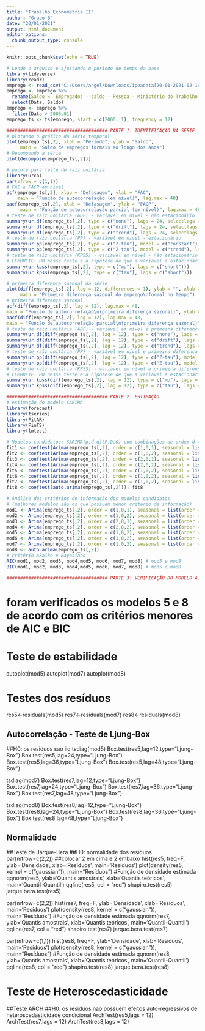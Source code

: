 ```yaml
---
title: "Trabalho Econometria II"
author: "Grupo 6"
date: "20/01/2021"
output: html_document
editor_options: 
  chunk_output_type: console
---
```


```r
knitr::opts_chunk$set(echo = TRUE)
```

```r
# Lendo o arquivo e ajustando o período de tempo da base
library(tidyverse)
library(readr)
emprego <- read_csv("C:/Users/angel/Downloads/ipeadata[20-01-2021-02-19].csv")
emprego <- emprego %>% 
  rename(Saldo = `Empregados - saldo - Pessoa - Ministério do Trabalho e Emprego- Cadastro Geral de Empregados e Desempregados (MTE/CAGED) - CAGED12_SALDO12`) %>% 
  select(Data, Saldo)
emprego <- emprego %>% 
  filter(Data > 2000.01)
emprego_ts <- ts(emprego, start = c(2000, 1), frequency = 12)
```

```r
##################################### PARTE 1: IDENTIFICAÇÃO DA SÉRIE
# plotando o gráfico da série temporal
plot(emprego_ts[,2], xlab = "Período", ylab = "Saldo",
     main = "Saldo de empregos formais ao longo dos anos")
# Decompondo a série
plot(decompose(emprego_ts[,2]))
```

```r
# pacote para teste de raíz unitária
library(urca)
par(mfrow = c(1,1))
# FAC e FACP em nível
acf(emprego_ts[,2], xlab = "Defasagem", ylab = "FAC", 
    main = "Função de autocorrelação (em nível)", lag.max = 48)
pacf(emprego_ts[,2], xlab = "Defasagem", ylab = "FACP",
     main = "Função de autocorrelação parcial (em nível)", lag.max = 48)
# teste de raíz unitária (ADF) - variável em nível - não estacionário
summary(ur.df(emprego_ts[,2], type = c("none"), lags = 24, selectlags = "BIC"))
summary(ur.df(emprego_ts[,2], type = c("drift"), lags = 24, selectlags = "BIC"))
summary(ur.df(emprego_ts[,2], type = c("trend"), lags = 24, selectlags = "BIC"))
# teste de raíz unitária (PP) - variável em nível - estacionário
summary(ur.pp(emprego_ts[,2], type = c("Z-tau"), model = c("constant"), lags = c("short")))
summary(ur.pp(emprego_ts[,2], type = c("Z-tau"), model = c("trend"), lags = c("short")))
# teste de raíz unitária (KPSS) - variável em nível - não estacionário
# LEMBRETE: H0 nesse teste é a hipótese de que a variável é estacionária
summary(ur.kpss(emprego_ts[,2], type = c("mu"), lags = c("short")))
summary(ur.kpss(emprego_ts[,2], type = c("tau"), lags = c("short")))
```

```r
# primeira diferença sazonal da série
plot(diff(emprego_ts[,2], lag = 12, differences = 1), ylab = "", xlab = "Período",
     main = "Primeira diferença sazonal do emprego\nformal no tempo")
# primeira diferença sazonal
acf(diff(emprego_ts[,2], lag = 12), lag.max = 48,
main = "Função de autocorrelação\n(primeira diferença sazonal)", ylab = "FAC", xlab = "Defasagem")
pacf(diff(emprego_ts[,2], lag = 12), lag.max = 48,
main = "Função de autocorrelação parcial\n(primeira diferença sazonal)", ylab = "FACP", xlab = "Defasagem")
# teste de raíz unitária (ADF) - variável em nível e primeira diferença sazonal - estacionário
summary(ur.df(diff(emprego_ts[,2], lag = 12), type = c("none"), lags = 24, selectlags = "BIC"))
summary(ur.df(diff(emprego_ts[,2], lag = 12), type = c("drift"), lags = 24, selectlags = "BIC"))
summary(ur.df(diff(emprego_ts[,2], lag = 12), type = c("trend"), lags = 24, selectlags = "BIC"))
# teste de raíz unitária (PP) - variável em nível e primeira diferença sazonal - estacionário
summary(ur.pp(diff(emprego_ts[,2], lag = 12), type = c("Z-tau"), model = c("constant"), lags = c("short")))
summary(ur.pp(diff(emprego_ts[,2], lag = 12), type = c("Z-tau"), model = c("trend"), lags = c("short")))
# teste de raíz unitária (KPSS) - variável em nível e primeira diferença sazonal - estacionário
# LEMBRETE: H0 nesse teste é a hipótese de que a variável é estacionária
summary(ur.kpss(diff(emprego_ts[,2], lag = 12), type = c("mu"), lags = c("short")))
summary(ur.kpss(diff(emprego_ts[,2], lag = 12), type = c("tau"), lags = c("short")))
```

```r
##################################### PARTE 2: ESTIMAÇÃO
# estimação do modelo SARIMA
library(forecast)
library(tseries)
library(FitAR)
library(FinTS)
library(lmtest)

# Modelos candidatos: SARIMA(p,d,q)(P,D,Q) com combinações de ordem d = 0 e D = 1 e  p, P, q, Q
fit1 <- coeftest(Arima(emprego_ts[,2], order = c(1,0,1), seasonal = list(order = c(0,1,0), period = 12))); fit1 
fit2 <- coeftest(Arima(emprego_ts[,2], order = c(1,0,2), seasonal = list(order = c(0,1,0), period = 12))); fit2 
fit3 <- coeftest(Arima(emprego_ts[,2], order = c(2,0,1), seasonal = list(order = c(0,1,0), period = 12))); fit3 # ma1 não significativo
fit4 <- coeftest(Arima(emprego_ts[,2], order = c(2,0,2), seasonal = list(order = c(1,1,0), period = 12))); fit4 # somente sar1 significativo
fit5 <- coeftest(Arima(emprego_ts[,2], order = c(1,0,2), seasonal = list(order = c(1,1,1), period = 12))); fit5 # sar1 não significativo
fit6 <- coeftest(Arima(emprego_ts[,2], order = c(1,0,2), seasonal = list(order = c(1,1,2), period = 12))); fit6 # sma1 não significativo
fit7 <- coeftest(Arima(emprego_ts[,2], order = c(1,0,2), seasonal = list(order = c(2,1,1), period = 12))); fit7 # sar1 e sar não significativos
fit8 <- coeftest(auto.arima(emprego_ts[,2])); fit8 
```

```r
# Análise dos critérios de informação dos modelos candidatos
# (melhores modelos são os que possuem menor critério de informação)
mod1 <- Arima(emprego_ts[,2], order = c(1,0,1), seasonal = list(order = c(0,1,0), period = 12))
mod2 <- Arima(emprego_ts[,2], order = c(1,0,2), seasonal = list(order = c(0,1,0), period = 12))
mod3 <- Arima(emprego_ts[,2], order = c(2,0,1), seasonal = list(order = c(0,1,0), period = 12))
mod4 <- Arima(emprego_ts[,2], order = c(2,0,2), seasonal = list(order = c(1,1,0), period = 12))
mod5 <- Arima(emprego_ts[,2], order = c(1,0,2), seasonal = list(order = c(1,1,1), period = 12))
mod6 <- Arima(emprego_ts[,2], order = c(1,0,2), seasonal = list(order = c(1,1,2), period = 12))
mod7 <- Arima(emprego_ts[,2], order = c(1,0,2), seasonal = list(order = c(2,1,1), period = 12))
mod8 <- auto.arima(emprego_ts[,2])
# critério Akaike e Bayesiano
AIC(mod1, mod2, mod3, mod4,mod5, mod6, mod7, mod8) # mod5 e mod8
BIC(mod1, mod2, mod3, mod4,mod5, mod6, mod7, mod8) # mod5 e mod8
```

```r
##################################### PARTE 3: VERIFICAÇÃO DO MODELO AJUSTADO

```
# foram verificados os modelos 5 e 8 de acordo com os critérios menores de AIC e BIC 

# Teste de estabilidade
autoplot(mod5)
autoplot(mod7)
autoplot(mod8)

# Testes dos resíduos
res5<-residuals(mod5)
res7<-residuals(mod7)
res8<-residuals(mod8)

## Autocorrelação - Teste de Ljung-Box
##H0: os residuos sao iid
tsdiag(mod5)
Box.test(res5,lag=12,type="Ljung-Box")
Box.test(res5,lag=24,type="Ljung-Box")
Box.test(res5,lag=36,type="Ljung-Box")
Box.test(res5,lag=48,type="Ljung-Box")

tsdiag(mod7)
Box.test(res7,lag=12,type="Ljung-Box")
Box.test(res7,lag=24,type="Ljung-Box")
Box.test(res7,lag=36,type="Ljung-Box")
Box.test(res7,lag=48,type="Ljung-Box")

tsdiag(mod8)
Box.test(res8,lag=12,type="Ljung-Box")
Box.test(res8,lag=24,type="Ljung-Box")
Box.test(res8,lag=36,type="Ljung-Box")
Box.test(res8,lag=48,type="Ljung-Box")

## Normalidade                      
##Teste de Jarque-Bera
##H0: normalidade dos residuos
par(mfrow=c(2,2)) ##colocar 2 em cima e 2 embaixo
hist(res5, freq=F, ylab='Densidade', xlab='Resíduos', main='Resíduos')
plot(density(res5, kernel = c("gaussian")), main="Resíduos")   #Função de densidade estimada
qqnorm(res5, ylab='Quantis amostrais', xlab='Quantis teóricos', main='Quantil-Quantil')
qqline(res5, col = "red")
shapiro.test(res5)
jarque.bera.test(res5)

par(mfrow=c(2,2))
hist(res7, freq=F, ylab='Densidade', xlab='Resíduos', main='Resíduos')
plot(density(res8, kernel = c("gaussian")), main="Resíduos")   #Função de densidade estimada
qqnorm(res7, ylab='Quantis amostrais', xlab='Quantis teóricos', main='Quantil-Quantil')
qqline(res7, col = "red")
shapiro.test(res7)
jarque.bera.test(res7)

par(mfrow=c(1,1))
hist(res8, freq=F, ylab='Densidade', xlab='Resíduos', main='Resíduos')
plot(density(res8, kernel = c("gaussian")), main="Resíduos")   #Função de densidade estimada
qqnorm(res8, ylab='Quantis amostrais', xlab='Quantis teóricos', main='Quantil-Quantil')
qqline(res8, col = "red")
shapiro.test(res8)
jarque.bera.test(res8)


# Teste de Heteroscedasticidade     
##Teste ARCH
##H0: os residuos nao possuem efeitos auto-regressivos de heteroscedasticidade condicional
ArchTest(res5,lags = 12)
ArchTest(res7,lags = 12)
ArchTest(res8,lags = 12)
